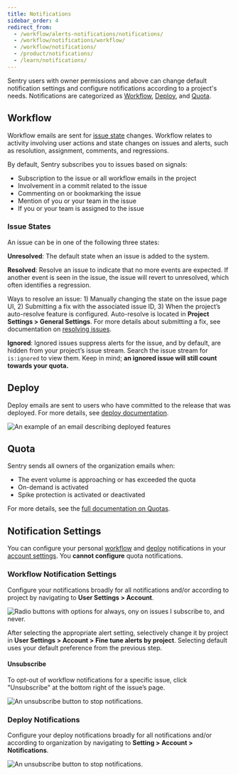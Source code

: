 ```yaml
---
title: Notifications
sidebar_order: 4
redirect_from:
  - /workflow/alerts-notifications/notifications/
  - /workflow/notifications/workflow/
  - /workflow/notifications/
  - /product/notifications/
  - /learn/notifications/
---
```


Sentry users with owner permissions and above can change default notification settings and configure notifications according to a project's needs. Notifications are categorized as [Workflow](#workflow), [Deploy](#deploy), and [Quota](#quota).

## Workflow

Workflow emails are sent for [issue state](#issue-states) changes. Workflow relates to activity involving user actions and state changes on issues and alerts, such as resolution, assignment, comments, and regressions.

By default, Sentry subscribes you to issues based on signals:

- Subscription to the issue or all workflow emails in the project
- Involvement in a commit related to the issue
- Commenting on or bookmarking the issue
- Mention of you or your team in the issue
- If you or your team is assigned to the issue

### Issue States

An issue can be in one of the following three states:

**Unresolved**: The default state when an issue is added to the system.

**Resolved**: Resolve an issue to indicate that no more events are expected. If another event is seen in the issue, the issue will revert to unresolved, which often identifies a regression.

Ways to resolve an issue: 1) Manually changing the state on the issue page UI, 2) Submitting a fix with the associated issue ID, 3) When the project’s auto-resolve feature is configured. Auto-resolve is located in **Project Settings > General Settings**. For more details about submitting a fix, see documentation on [resolving issues](/product/releases/#after-associating-commits).

**Ignored**: Ignored issues suppress alerts for the issue, and by default, are hidden from your project’s issue stream. Search the issue stream for `is:ignored` to view them. Keep in mind; **an ignored issue will still count towards your quota.**

## Deploy

Deploy emails are sent to users who have committed to the release that was deployed. For more details, see [deploy documentation](/workflow/releases/#create-deploy).

![An example of an email describing deployed features](deploy-emails.png)

## Quota

Sentry sends all owners of the organization emails when:

- The event volume is approaching or has exceeded the quota
- On-demand is activated
- Spike protection is activated or deactivated

For more details, see the [full documentation on Quotas](/accounts/quotas/).

## Notification Settings

You can configure your personal [workflow](#workflow-notification) and [deploy](#deploy-notification) notifications in your [account settings](https://sentry.io/settings/account/notifications/). You **cannot configure** quota notifications.

### Workflow Notification Settings

Configure your notifications broadly for all notifications and/or according to project by navigating to **User Settings > Account**.

![Radio buttons with options for always, ony on issues I subscribe to, and never.](workflow_notifications_subscription.png)

After selecting the appropriate alert setting, selectively change it by project in **User Settings > Account > Fine tune alerts by project**. Selecting default uses your default preference from the previous step.

#### Unsubscribe

To opt-out of workflow notifications for a specific issue, click "Unsubscribe" at the bottom right of the issue’s page.

![An unsubscribe button to stop notifications.](unsubscribe.png)

### Deploy Notifications

Configure your deploy notifications broadly for all notifications and/or according to organization by navigating to **Setting > Account > Notifications**.

![An unsubscribe button to stop notifications.](deploy_notifications.png)

